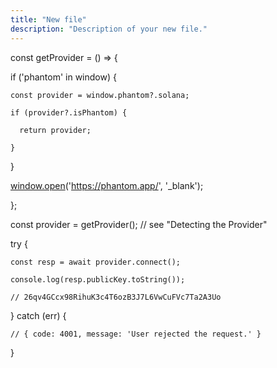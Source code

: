 ```yaml
---
title: "New file"
description: "Description of your new file."
---
```


const getProvider = () =\> {

  if ('phantom' in window) {

    const provider = window.phantom?.solana;

    if (provider?.isPhantom) {

      return provider;

    }

  }

  [window.open](http://window.open)('https://phantom.app/', '\_blank');

};

const provider = getProvider(); // see "Detecting the Provider"

try {

    const resp = await provider.connect();

    console.log(resp.publicKey.toString());

    // 26qv4GCcx98RihuK3c4T6ozB3J7L6VwCuFVc7Ta2A3Uo 

} catch (err) {

    // { code: 4001, message: 'User rejected the request.' }

}